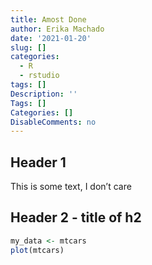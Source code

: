 ```yaml
---
title: Amost Done
author: Erika Machado
date: '2021-01-20'
slug: []
categories:
  - R
  - rstudio
tags: []
Description: ''
Tags: []
Categories: []
DisableComments: no
---
```


## Header 1

This is some text, I don't care

## Header 2 - title of h2

```r
my_data <- mtcars
plot(mtcars)
```

